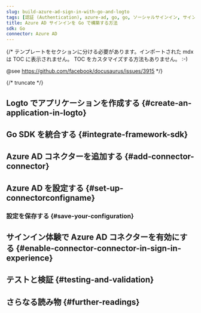 ```yaml
---
slug: build-azure-ad-sign-in-with-go-and-logto
tags: [認証 (Authentication), azure-ad, go, go, ソーシャルサインイン, サインイン, ログイン]
title: Azure AD サインインを Go で構築する方法
sdk: Go
connector: Azure AD
---
```


{/*
  テンプレートをセクションに分ける必要があります。インポートされた mdx は TOC に表示されません。
  TOC をカスタマイズする方法もありません。 :-)

  @see https://github.com/facebook/docusaurus/issues/3915
*/}




{/* truncate */}

<Intro connector={connector} sdk="Go" link="https://go.dev" />

## Logto でアプリケーションを作成する \{#create-an-application-in-logto}

<CreateApplication type="Traditional web" framework="Go" />

## Go SDK を統合する \{#integrate-framework-sdk}

<IntegrateSdk />

## Azure AD コネクターを追加する \{#add-connector-connector}

<AddSocialConnector connector={connector} framework="Go" />

## Azure AD を設定する \{#set-up-connectorconfigname}

<ConnectorGuide />

### 設定を保存する \{#save-your-configuration}

<SaveYourConfiguration connector={connector} />

## サインイン体験で Azure AD コネクターを有効にする \{#enable-connector-connector-in-sign-in-experience}

<EnableSocialConnector connector={connector} />

## テストと検証 \{#testing-and-validation}

<TestingAndValidation connector={connector} sdk="Go" />

## さらなる読み物 \{#further-readings}

<FurtherReadings />

